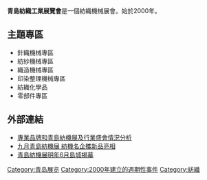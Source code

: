 {{multiple issues|
{{Notability Unreferenced|time=2018-12-18T08:39:19+00:00}}
{{expand|time=2018-12-18T08:39:19+00:00}}
{{refimprove|time=2018-12-18T08:39:19+00:00}}
{{update|time=2018-12-18T08:39:19+00:00}}
}}
'''青島紡織工業展覽會'''是一個紡織機械展會。始於2000年。

==主題專區==
*針織機械專區
*紡紗機械專區
*織造機械專區
*印染整理機械專區
*紡織化學品
*零部件專區

==外部連結==
*[https://web.archive.org/web/20160304082824/http://big5.chinairn.com/doc/70270/571795.html 專業品牌和青島紡機展及行業盛會情況分析]
*[https://web.archive.org/web/20130518195149/http://www.taiwanpage.com.tw/new_view.cfm?id=27789 九月青島紡機展 紡機名企攜新品亮相]
*[https://web.archive.org/web/20160305012536/http://www.ydnet.cn/zh_HK/business-exhibition-news/503.html 青島紡機展明年6月島城揭幕]

[[Category:青岛展览|Category:青岛展览]]
[[Category:2000年建立的週期性事件|Category:2000年建立的週期性事件]]
[[Category:紡織|Category:紡織]]
{{qingdao-stub}}